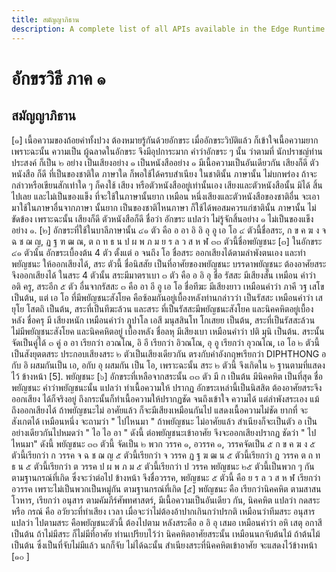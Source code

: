 ```yaml
---
title: สมัญญาภิธาน
description: A complete list of all APIs available in the Edge Runtime.
---
```


# อักขรวิธี ภาค ๑

## สมัญญาภิธาน
[๑] เนื้อความของถ้อยคําทั้งปวง ต้องหมายรู้กันด้วยอักขระ เมื่ออักขระวิบัติแล้ว ก็เข้าใจเนื้อความยาก เพราะฉะนั้น ความเป็น ผู้ฉลาดในอักขระ จึงมีอุปการะมาก คําว่าอักขระ ๆ นั้น ว่าตามที่ นักปราชญ์ท่านประสงค์ ก็เป็น ๒ อย่าง เป็นเสียงอย่าง ๑ เป็นหนังสืออย่าง ๑ มีเนื้อความเป็นอันเดียวกัน เสียงก็ดี ตัวหนังสือ ก็ดี ที่เป็นของชาติใด ภาษาใด ก็พอใช้ได้ครบสําเนียง ในชาตินั้น ภาษานั้น ไม่บกพร่อง ถ้าจะกล่าวหรือเขียนสักเท่าใด ๆ ก็คงใช้ เสียง หรือตัวหนังสืออยู่เท่านั้นเอง เสียงและตัวหนังสือนั้น มิได้ สิ้นไปเลย และไม่เป็นของแข็ง ที่จะใช้ในภาษานั้นยาก เหมือน หนึ่งเสียงและตัวหนังสือของชาติอื่น จะเอามาใช้ในภาษาอื่นจากภาษา นั้นยาก เป็นของชาติไหนภาษา ก็ใช้ได้พอสมควรแก่ชาตินั้น ภาษานั้น ไม่ขัดข้อง เพราะฉะนั้น เสียงก็ดี ตัวหนังสือก็ดี ชื่อว่า อักขระ แปลว่า ไม่รู้จักสิ้นอย่าง ๑ ไม่เป็นของแข็งอย่าง ๑.
[๒] อักขระที่ใช้ในบาลีภาษานั้น ๔๑ ตัว คือ อ อา อิ อิ อุ อู เอ โอ ๔ ตัวนี้ชื่อสระ, ก ข ค ฆ ง จ ฉ ช ฌ ญ, ฏ ฐ ฑ ฒ ณ, ต ถ ท ธ น ป ผ พ ภ ม ย ร ล ว ส ห ฬ ๓๓ ตัวนี้ชื่อพยัญชนะ
[๓] ในอักขระ ๔๑ ตัวนั้น อักขระเบื้องต้น 4 ตัว ตั้งแต่ อ จนถึง โอ ชื่อสระ ออกเสียงได้ตามลําพังตนเอง และทําพยัญชนะ ให้ออกเสียงได้, สระ ตัวนี้ ชื่อนิสสัย เป็นที่อาศัยของพยัญชนะ บรรดาพยัญชนะ ต้องอาศัยสระ จึงออกเสียงได้ ในสระ 4 ตัวนั้น สระมีมาตราเบา ๓ ตัว คือ อ อิ อุ ชื่อ รัสสะ มีเสียงสั้น เหมือน คําว่า อติ ครู, สระอีก ๕ ตัว อื่นจากรัสสะ ๓ คือ อา อี อู เอ โอ ชื่อทีฆะ มีเสียงยาว เหมือนคําว่า ภาคี วฐ เสโข เป็นต้น, แต่ เอ โอ ที่มีพยัญชนะสังโยค คือซ้อมกันอยู่เบื้องหลังท่านกล่าวว่า เป็นรัสสะ
เหมือนคําว่า เสยุโย โสตถิ เป็นต้น, สระที่เป็นทีฆะล้วน และสระ ที่เป็นรัสสะมีพยัญชนะสังโยค และนิคคหิตอยู่เบื้องหลัง ชื่อครุ มี เสียงหนัก เหมือนคําว่า ภูปาโล เอสี มนุสสินโท โกเสยย เป็นต้น, สระที่เป็นรัสสะล้วน ไม่มีพยัญชนะสังโยค และนิคคหิตอยู่ เบื้องหลัง ชื่อลหุ มีเสียงเบา เหมือนคําว่า ปติ มุนิ เป็นต้น. สระนั้น จัดเป็นคู่ได้ ๓ คู่ อ อา เรียกว่า อวณโณ, อิ อี เรียกว่า อิวณโณ, อุ อู เรียกว่า อุวณโณ, เอ โอ ๒ ตัวนี้ เป็นสังยุตตสระ ประกอบเสียงสระ ๒ ตัวเป็นเสียงเดียวกัน ตรงกับคําอังกฤษเรียกว่า DIPHTHONG อ กับ อิ ผสมกันเป็น เอ, อกับ อุ ผสมกัน เป็น โอ, เพราะฉะนั้น สระ ๒ ตัวนี้ จึงเกิดใน ๒ ฐานตามที่แสดงไว้ ข้างหน้า [5].
พยัญชนะ 
[๖] อักขระที่เหลือจากสระนั้น ๓๓ ตัว มี ก เป็นต้น มีนิคคหิต เป็นที่สุด ชื่อพยัญชนะ คําว่าพยัญชนะนั้น แปลว่า ทําเนื้อความให้ ปรากฏ อักขระเหล่านี้เป็นนิสสิต ต้องอาศัยสระจึงออกเสียง ได้ก็จริงอยู่ ถึงกระนั้นก็ทําเนื้อความให้ปรากฏชัด จนถึงเข้าใจ ความได้ แต่ลําพังสระเอง แม้ถึงออกเสียงได้ ถ้าพยัญชนะไม่ อาศัยแล้ว ก็จะมีเสียงเหมือนกันไป แสดงเนื้อความไม่ชัด ยากที่ จะสังเกตได้ เหมือนหนึ่ง จะถามว่า " ไปไหนมา " ถ้าพยัญชนะ ไม่อาศัยแล้ว สําเนียงก็จะเป็นตัว อ เป็นอย่างเดียวกันไปหมดว่า
" ไอ ไอ อา " ดังนี้ ต่อพยัญชนะเข้าอาศัย จึงจะออกเสียงปรากฏ ชัดว่า " ไปไหนมา" ดังนี้
พยัญชนะ ๓๓ ตัวนี้ จัดเป็น ๒ พวก วรรค ๑, อวรรค ๑, วรรคจัดเป็น ๕ 
ก ข ค ฆ ง ๕ ตัวนี้เรียกว่า ก วรรค
จ ฉ ช ฌ ญ ๕ ตัวนี้เรียกว่า จ วรรค 
ฏ ฐ ฆ ฒ น ๕ ตัวนี้เรียกว่า ฎ วรรค 
ต ถ ท ธ น ๕ ตัวนี้เรียกว่า ต วรรค 
ป ผ พ ภ ม ๕ ตัวนี้เรียกว่า ป วรรค 
พยัญชนะ ๒๕ ตัวนี้เป็นพวก ๆ กันตามฐานกรณ์ที่เกิด ซึ่งจะว่าต่อไป ข้างหน้า จึงชื่อวรรค, พยัญชนะ ๕ ตัวนี้ คือ ย ร ล ว ส ห ฬ เรียกว่า อวรรค เพราะไม่เป็นพวกเป็นหมู่กัน ตามฐานกรณ์ที่เกิด
[๕] พยัญชนะ คือ เรียกว่านิคคหิต ตามสาสนโวหาร, เรียกว่า อนุสาร ตามคัมภีร์ศัพทศาสตร์, มีเนื้อความเป็นอันเดียว กัน, นิคคหิต แปลว่า กดสระ หรือ กรณ์ คือ อวัยวะที่ทําเสียง เวลา เมื่อจะว่าไม่ต้องอ้าปากเกินกว่าปรกติ เหมือนว่าทีมสระ
อนุสาร แปลว่า ไปตามสระ คือพยัญชนะตัวนี้ ต้องไปตาม หลังสระคือ อ อิ อุ เสมอ เหมือนคําว่า อหิ เสตุ อกาสี เป็นต้น ถ้าไม่มีสระ ก็ไม่มีที่อาศัย ท่านเปรียบไว้ว่า นิคคหิตอาศัยสระนั้น เหมือนนกจับต้นไม้ ถ้าต้นไม้เป็นต้น ซึ่งเป็นที่จับไม่มีแล้ว นกก็จับ ไม่ได้ฉะนั้น สําเนียงสระที่นิคคหิตเข้าอาศัย จะแสดงไว้ข้างหน้า [๑๐ ]